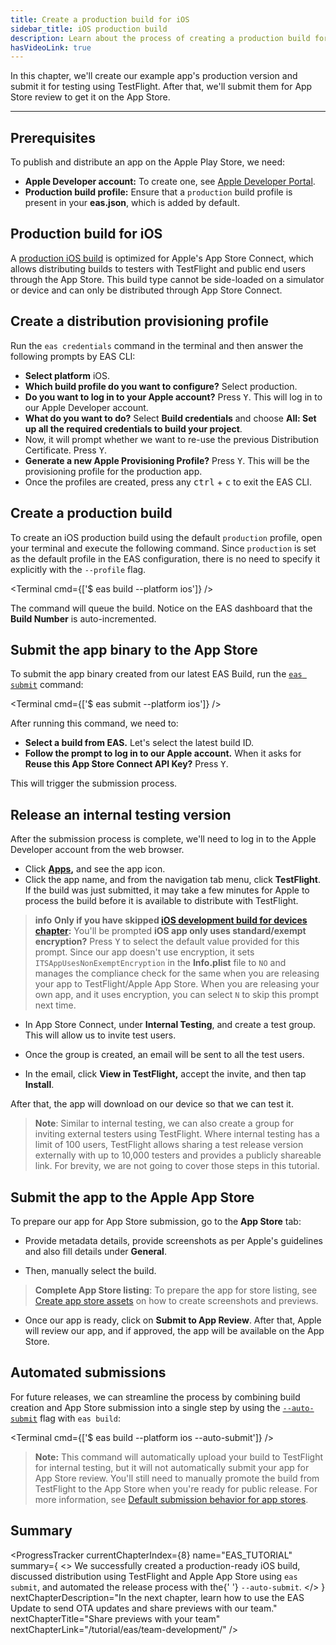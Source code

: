 ```yaml
---
title: Create a production build for iOS
sidebar_title: iOS production build
description: Learn about the process of creating a production build for iOS and automating the release process.
hasVideoLink: true
---
```



In this chapter, we'll create our example app's production version and submit it for testing using TestFlight. After that, we'll submit them for App Store review to get it on the App Store.

<VideoBoxLink
  videoId="VZL_e0cEwo8"
  title="Watch: Creating and releasing a production build for iOS"
/>

---

## Prerequisites

To publish and distribute an app on the Apple Play Store, we need:

- **Apple Developer account:** To create one, see [Apple Developer Portal](https://developer.apple.com/account/).
- **Production build profile:** Ensure that a `production` build profile is present in your **eas.json**, which is added by default.

## Production build for iOS

A [production iOS build](/build/eas-json/#production-builds) is optimized for Apple's App Store Connect, which allows distributing builds to testers with TestFlight and public end users through the App Store. This build type cannot be side-loaded on a simulator or device and can only be distributed through App Store Connect.

<Step label="1">

## Create a distribution provisioning profile

Run the `eas credentials` command in the terminal and then answer the following prompts by EAS CLI:

- **Select platform** iOS.
- **Which build profile do you want to configure?** Select production.
- **Do you want to log in to your Apple account?** Press <kbd>Y</kbd>. This will log in to our Apple Developer account.
- **What do you want to do?** Select **Build credentials** and choose **All: Set up all the required credentials to build your project**.
- Now, it will prompt whether we want to re-use the previous Distribution Certificate. Press <kbd>Y</kbd>.
- **Generate a new Apple Provisioning Profile?** Press <kbd>Y</kbd>. This will be the provisioning profile for the production app.
- Once the profiles are created, press any <kbd>ctrl</kbd> + <kbd>c</kbd> to exit the EAS CLI.

</Step>

<Step label="2">

## Create a production build

To create an iOS production build using the default `production` profile, open your terminal and execute the following command. Since `production` is set as the default profile in the EAS configuration, there is no need to specify it explicitly with the `--profile` flag.

<Terminal cmd={['$ eas build --platform ios']} />

The command will queue the build. Notice on the EAS dashboard that the **Build Number** is auto-incremented.

</Step>

<Step label="3">

## Submit the app binary to the App Store

To submit the app binary created from our latest EAS Build, run the [`eas submit`](/submit/introduction/) command:

<Terminal cmd={['$ eas submit --platform ios']} />

After running this command, we need to:

- **Select a build from EAS.** Let's select the latest build ID.
- **Follow the prompt to log in to our Apple account.** When it asks for **Reuse this App Store Connect API Key?** Press <kbd>Y</kbd>.

This will trigger the submission process.

</Step>

<Step label="4">

## Release an internal testing version

After the submission process is complete, we'll need to log in to the Apple Developer account from the web browser.

- Click **[Apps](https://appstoreconnect.apple.com/apps),** and see the app icon.
- Click the app name, and from the navigation tab menu, click **TestFlight**. If the build was just submitted, it may take a few minutes for Apple to process the build before it is available to distribute with TestFlight.

> **info** **Only if you have skipped [iOS development build for devices chapter](/tutorial/eas/ios-development-build-for-devices/):** You'll be prompted **iOS app only uses standard/exempt encryption?** Press <kbd>Y</kbd> to select the default value provided for this prompt. Since our app doesn't use encryption, it sets `ITSAppUsesNonExemptEncryption` in the **Info.plist** file to `NO` and manages the compliance check for the same when you are releasing your app to TestFlight/Apple App Store. When you are releasing your own app, and it uses encryption, you can select `N` to skip this prompt next time.

- In App Store Connect, under **Internal Testing**, and create a test group. This will allow us to invite test users.

<ContentSpotlight
  alt="Create a test user group in App Store Connect"
  src="/static/images/tutorial/eas/app-store-01.png"
  className="max-w-[800px]"
/>

- Once the group is created, an email will be sent to all the test users.

<ContentSpotlight
  alt="Email sent to test users for internal testing"
  src="/static/images/tutorial/eas/app-store-02.jpg"
  className="max-w-[240px]"
/>

- In the email, click **View in TestFlight,** accept the invite, and then tap **Install**.

<ContentSpotlight
  alt="TestFlight app showing the app to install"
  src="/static/images/tutorial/eas/app-store-03.jpg"
  className="max-w-[240px]"
/>

After that, the app will download on our device so that we can test it.

> **Note**: Similar to internal testing, we can also create a group for inviting external testers using TestFlight. Where internal testing has a limit of 100 users, TestFlight allows sharing a test release version externally with up to 10,000 testers and provides a publicly shareable link. For brevity, we are not going to cover those steps in this tutorial.

</Step>

<Step label="5">

## Submit the app to the Apple App Store

To prepare our app for App Store submission, go to the **App Store** tab:

- Provide metadata details, provide screenshots as per Apple's guidelines and also fill details under **General**.

<ContentSpotlight
  alt="App Store Connect showing the app details and screenshots"
  src="/static/images/tutorial/eas/app-store-04.png"
  className="max-w-[800px]"
/>

- Then, manually select the build.

<ContentSpotlight
  alt="App Store Connect showing the build selection for the app"
  src="/static/images/tutorial/eas/app-store-05.png"
  className="max-w-[800px]"
/>

> **Complete App Store listing**: To prepare the app for store listing, see [Create app store assets](/guides/store-assets/) on how to create screenshots and previews.

- Once our app is ready, click on **Submit to App Review**. After that, Apple will review our app, and if approved, the app will be available on the App Store.

<ContentSpotlight
  alt="App Store Connect showing the app submission for review"
  src="/static/images/tutorial/eas/app-store-06.png"
  className="max-w-[800px]"
/>

</Step>

<Step label="6">

## Automated submissions

For future releases, we can streamline the process by combining build creation and App Store submission into a single step by using the [`--auto-submit`](/build/automate-submissions/) flag with `eas build`:

<Terminal cmd={['$ eas build --platform ios --auto-submit']} />

> **Note:** This command will automatically upload your build to TestFlight for internal testing, but it will not automatically submit your app for App Store review. You'll still need to manually promote the build from TestFlight to the App Store when you're ready for public release. For more information, see [Default submission behavior for app stores](/build/automate-submissions/#default-submission-behavior-for-app-stores).

</Step>

## Summary

<ProgressTracker
  currentChapterIndex={8}
  name="EAS_TUTORIAL"
  summary={
    <>
      We successfully created a production-ready iOS build, discussed distribution using TestFlight
      and Apple App Store using <CODE>eas submit</CODE>, and automated the release process with the{' '}
      <CODE>--auto-submit</CODE>.
    </>
  }
  nextChapterDescription="In the next chapter, learn how to use the EAS Update to send OTA updates and share previews with our team."
  nextChapterTitle="Share previews with your team"
  nextChapterLink="/tutorial/eas/team-development/"
/>
